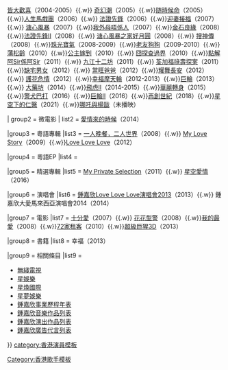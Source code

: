 {{Navbox musical artist
|name       = 鍾嘉欣
|state      = 
|background = solo_singer
|title      = [[鍾嘉欣|鍾嘉欣 Linda Chung]]
|bodyclass = hlist

|group1 = 無綫電視劇
|list1  ={{nowrap begin}}
{{link-yue| 富豪海灣非凡情緣|富豪海灣非凡情緣}}（2004）{{.w}} [[皆大歡喜 (時裝電視劇)|皆大歡喜]]（2004-2005）{{.w}} [[奇幻潮]]（2005）{{.w}}[[随時候命]]（2005）{{.w}}[[人生馬戲團]]（2006）{{.w}} [[法證先鋒]]（2006）{{.w}}[[迎妻接福]]（2007）{{.w}} [[溏心風暴]]（2007）{{.w}}[[我外母唔係人]]（2007）{{.w}}[[金石良緣]]（2008）{{.w}}[[法證先鋒II]]（2008）{{.w}} [[溏心風暴之家好月圓]]（2008）{{.w}} [[搜神傳]]（2008）{{.w}}[[珠光寶氣 (電視劇)|珠光寶氣]]（2008-2009）{{.w}}[[老友狗狗 (電視劇)|老友狗狗]]（2009-2010）{{.w}} [[蒲松齡 (電視劇)|蒲松齡]]（2010）{{.w}}[[公主嫁到]]（2010）{{.w}} [[囧探查過界]]（2010）{{.w}}[[點解阿Sir係阿Sir]]（2011）{{.w}} [[九江十二坊]]（2011）{{.w}} [[荃加福祿壽探案]]（2011）{{.w}}[[缺宅男女]]（2012）{{.w}} [[當旺爸爸]]（2012）{{.w}}[[耀舞長安]]（2012）{{.w}} [[護花危情]]（2012）{{.w}}[[幸福摩天輪]]（2012-2013）{{.w}}[[巨輪]]（2013）{{.w}} [[大藥坊]]（2014）{{.w}}[[飛虎II]]（2014-2015）{{.w}}[[華麗轉身]]（2015）{{.w}}[[警犬巴打]]（2016）{{.w}}[[巨輪II]]（2016）{{.w}}[[再創世紀]]（2018）{{.w}}[[星空下的仁醫]]（2021）{{.w}}[[哪吒與楊戩]]（未播映）
{{nowrap end}}

| group2 = 微電影
| list2  ={{nowrap begin}}
[[愛情來的時候]]（2014）
{{nowrap end}}

|group3 = 粵語專輯
|list3 = {{nowrap begin}}
[[一人晚餐，二人世界]]（2008）{{.w}} [[My Love Story]]（2009）{{.w}}[[Love Love Love (鍾嘉欣專輯)|Love Love Love]]（2012）
{{nowrap end}}

|group4 = 粵語EP
|list4 = {{nowrap begin}}
{{nowrap end}}

|group5 = 精選專輯
|list5 = {{nowrap begin}}
[[My Private Selection]]（2011）{{.w}} [[星空愛情]]（2016）
{{nowrap end}}

|group6 = 演唱會
|list6 = {{nowrap begin}}
[[鍾嘉欣Love Love Love演唱會2013]]（2013）{{.w}} 鍾嘉欣大愛馬來西亞演唱會2014（2014）
{{nowrap end}}

|group7 = 電影
|list7 = {{nowrap begin}}
[[十分愛]]（2007）{{.w}} [[花花型警]]（2008）{{.w}}[[我的最愛]]（2008）{{.w}}[[72家租客]]（2010）{{.w}}[[超級巨猩3D]]（2013）
{{nowrap end}}

|group8 = 書籍
|list8 = {{nowrap begin}}
幸福（2013）
{{nowrap end}}

|group9 = 相關條目
|list9 ={{nowrap begin}}
*[[無綫電視]]
*[[星娛樂]]
*[[星煥國際]]
*[[星夢娛樂]]
*[[鍾嘉欣事業歷程年表]]
*[[鍾嘉欣音樂作品列表]]
*[[鍾嘉欣演出作品列表]]
*[[鍾嘉欣廣告代言列表]]
{{nowrap end}}

}}<noinclude>
[[Category:香港歌手模板]]
[[category:香港演員模板]]
</noinclude>